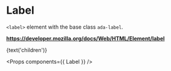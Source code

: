 <!-- Packages -->

<!-- Components -->

<!-- Metadata -->
<Meta title='Atoms/Label' component={Label} />  

# Label

`<label>` element with the base class `ada-label`.

**https://developer.mozilla.org/docs/Web/HTML/Element/label**

<Story name='Form Element'>
  <Label>{text('children')}</Label>
</Story>

<Preview>
  <Label />
</Preview>

<Props components={{ Label }} />
